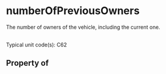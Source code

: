  

# numberOfPreviousOwners

The number of owners of the vehicle, including the current one.<br/><br/>

Typical unit code(s): C62

## Property of



